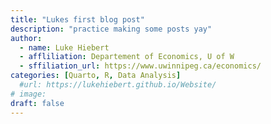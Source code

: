 ```yaml
---
title: "Lukes first blog post"
description: "practice making some posts yay"
author: 
  - name: Luke Hiebert
  - affliliation: Departement of Economics, U of W
  - sffiliation_url: https://www.uwinnipeg.ca/economics/
categories: [Quarto, R, Data Analysis]
  #url: https://lukehiebert.github.io/Website/
# image:
draft: false
---
```


